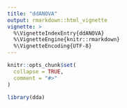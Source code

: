 ```yaml
---
title: "ddANOVA"
output: rmarkdown::html_vignette
vignette: >
  %\VignetteIndexEntry{ddANOVA}
  %\VignetteEngine{knitr::rmarkdown}
  %\VignetteEncoding{UTF-8}
---
```


```r
knitr::opts_chunk$set(
  collapse = TRUE,
  comment = "#>"
)
```

```r
library(dda)
```
